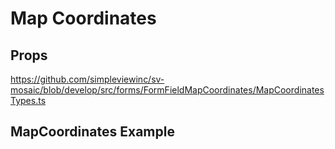 
<Meta title='FormFields/FormFieldMapCoordinates/Readme' />

# Map Coordinates

## Props
https://github.com/simpleviewinc/sv-mosaic/blob/develop/src/forms/FormFieldMapCoordinates/MapCoordinatesTypes.ts

## MapCoordinates Example

<Preview withSource='none'>
  <stories.Playground />
</Preview>

